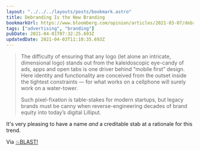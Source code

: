 ```yaml
---
layout: "../../../layouts/posts/bookmark.astro"
title: Debranding Is the New Branding
bookmarkUrl: https://www.bloomberg.com/opinion/articles/2021-03-07/debranding-is-the-new-branding-for-burger-king-warner-bros
tags: ["advertising", "branding"]
pubDate: 2021-04-01T07:32:25.693Z
updatedDate: 2021-04-03T11:10:35.693Z
---
```


> The difficulty of ensuring that any logo (let alone an intricate, dimensional logo) stands out from the kaleidoscopic eye-candy of ads, apps and open tabs is one driver behind “mobile first” design. Here identity and functionality are conceived from the outset inside the tightest constraints — for what works on a cellphone will surely work on a water-tower.
>
> Such pixel-fixation is table-stakes for modern startups, but legacy brands must be canny when reverse-engineering decades of brand equity into today’s digital Lilliput.

It's very pleasing to have a name _and_ a creditable stab at a rationale for this trend.

Via [💥BLAST!](https://blast.red/)
